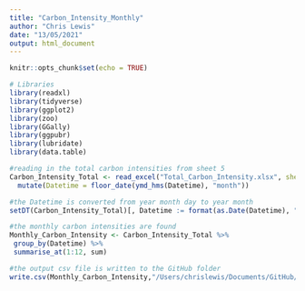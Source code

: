 ```yaml
---
title: "Carbon_Intensity_Monthly"
author: "Chris Lewis"
date: "13/05/2021"
output: html_document
---
```


```r
knitr::opts_chunk$set(echo = TRUE)
```

```r
# Libraries
library(readxl)
library(tidyverse)
library(ggplot2)
library(zoo)
library(GGally)
library(ggpubr)
library(lubridate)
library(data.table)
```

```r

#reading in the total carbon intensities from sheet 5
Carbon_Intensity_Total <- read_excel("Total_Carbon_Intensity.xlsx", sheet = 5) %>% 
  mutate(Datetime = floor_date(ymd_hms(Datetime), "month"))

#the Datetime is converted from year month day to year month
setDT(Carbon_Intensity_Total)[, Datetime := format(as.Date(Datetime), "%Y-%m") ]

#the monthly carbon intensities are found
Monthly_Carbon_Intensity <- Carbon_Intensity_Total %>% 
 group_by(Datetime) %>% 
 summarise_at(1:12, sum)

#the output csv file is written to the GitHub folder
write.csv(Monthly_Carbon_Intensity,"/Users/chrislewis/Documents/GitHub/NationalGrid.A09/LondonLAB/Monthly_Carbon_Intensity.csv", row.names = FALSE)
```

